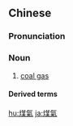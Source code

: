 {{also|煤气}}
==Chinese==
{{zh-forms|s=煤气}}

===Pronunciation===
{{zh-pron
|m=méiqì
|c=mui4 hei3
|mn=mûi-khì
|cat=n
}}

===Noun===
{{zh-noun}}

# [[coal gas]]

====Derived terms====
{{zh-der|天然煤氣|煤氣灶|煤氣爐}}

{{zh-cat|Elementary}}

[[hu:煤氣]]
[[ja:煤氣]]
